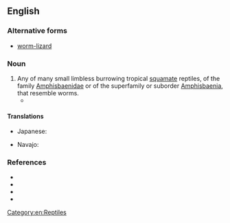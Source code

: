 ==English==
{{wikipedia}}
===Alternative forms===
*[[worm-lizard]]

===Noun===
{{en-noun}}

# Any of many small limbless burrowing tropical [[squamate]] reptiles, of the family [[Amphisbaenidae]] or of the superfamily or suborder [[Amphisbaenia]], that resemble worms.
#* {{quote-journal|lang=en|author=Elsa Panciroli|authorlink=|title=How did legless worm-lizards cross the Atlantic?|journal=The Guardian|url=https://www.theguardian.com/science/2016/jul/13/how-did-legless-worm-lizards-cross-the-atlantic|date=13 July 2016|passage=Most species of '''worm-lizard''' still retain remnants of their pelvis and pectoral girdle (hips and shoulders), but only four species from Mexico out of the 180 currently known around the world still have functioning forelimbs.}}

====Translations====
{{trans-top|reptile of ''Amphisbaenidae''}}
* Japanese: {{t|ja|蚯蚓蜥蜴|tr=[[ミミズトカゲ]], mimizutokage|sc=Jpan}}
{{trans-mid}}
* Navajo: {{t|nv|naʼashǫ́ʼii bijáád ádinígíí}}
{{trans-bottom}}

===References===
* {{R:OneLook}}
* {{pedia|Amphisbaenia}}
* {{specieslite|Amphisbaenia}}
* {{comcatlite|Amphisbaenia}}

[[Category:en:Reptiles]]